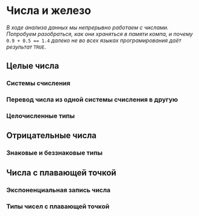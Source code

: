 # Числа и железо {#appendix_numbers}

*В ходе анализа данных мы непрерывно работаем с числами. Попробуем разобраться, как они храняться в памяти компа, и почему* `0.9 + 0.5 == 1.4` *далеко не во всех языках програмирования даёт результат* `TRUE`.

## Целые числа {#integer_iron}

### Системы счисления {#number_systems}

### Перевод числа из одной системы счисления в другую {#system_to_system}

### Целочисленные типы {#integer_types}

## Отрицательные числа {#negative_iron}

### Знаковые и беззнаковые типы {#unsigned_type}

## Числа с плавающей точкой {#float_iron}

### Экспоненциальная запись числа {#scientific_notation}

### Типы чисел c плавающей точкой {#float_types}